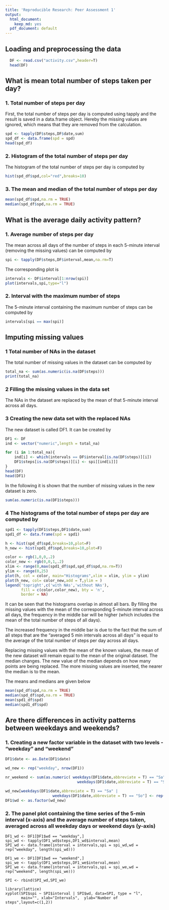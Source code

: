 ```yaml
---
title: 'Reproducible Research: Peer Assessment 1'
output:
  html_document:
    keep_md: yes
  pdf_document: default
---
```



## Loading and preprocessing the data
```r
  DF <- read.csv("activity.csv",header=T)
  head(DF)
```

## What is mean total number of steps taken per day?

### 1. Total number of steps per day

First, the total number of steps per day is computed using tapply and the result is saved in a data.frame object. Hereby the missing values are ignored, which means that they are removed from the calculation.

```r

spd <- tapply(DF$steps,DF$date,sum)
spd_df <- data.frame(spd = spd)
head(spd_df)
```

### 2. Histogram of the total number of steps per day

The histogram of the total number of steps per day is computed by

```r

hist(spd_df$spd,col="red",breaks=10)

```

### 3. The mean and median of the total number of steps per day

```r
mean(spd_df$spd,na.rm = TRUE)
median(spd_df$spd,na.rm = TRUE)
```

## What is the average daily activity pattern?

### 1. Average number of steps per day

The mean across all days of the number of steps in each 5-minute interval (removing the missing values) can be computed by 

```r

spi <- tapply(DF$steps,DF$interval,mean,na.rm=T)

```

The corresponding plot is

```r
intervals <- DF$interval[1:nrow(spi)]
plot(intervals,spi,type="l")

```

### 2. Interval with the maximum number of steps

The 5-minute interval containing the maximum number of steps can be computed by

```r
intervals[spi == max(spi)]
```

## Imputing missing values

### 1 Total number of NAs in the dataset

The total number of missing values in the dataset can be computed by

```r
total_na <- sum(as.numeric(is.na(DF$steps)))
print(total_na)
```

### 2 Filling the missing values in the data set

The NAs in the dataset are replaced by the mean of that 5-minute interval across all days. 

### 3 Creating the new data set with the replaced NAs

The new dataset is called DF1. It can be created by

```r
DF1 <- DF
ind <- vector("numeric",length = total_na)

for (i in 1:total_na){
    ind[i] <- which(intervals == DF$interval[is.na(DF$steps)][i])
    DF1$steps[is.na(DF$steps)][i] <- spi[[ind[i]]]
}
head(DF)
head(DF1)
```

In the following it is shown that the number of missing values in the new dataset is zero.

```r
sum(as.numeric(is.na(DF1$steps)))

```

### 4 The histograms of the total number of steps per day are computed by

```r
spd1 <- tapply(DF1$steps,DF1$date,sum)
spd1_df <- data.frame(spd = spd1)

h <- hist(spd_df$spd,breaks=10,plot=F)
h_new <- hist(spd1_df$spd,breaks=10,plot=F)

color <- rgb(1,0,0,.2)
color_new <- rgb(0,0,1,.2)
xlim <- range(0,max(spd1_df$spd,spd_df$spd,na.rm=T))
ylim <- range(0,25)
plot(h, col = color, main="Histograms",xlim = xlim, ylim = ylim)
plot(h_new, col= color_new,add = T,ylim = )
legend('topright',c('with NAs','without NAs'),
       fill = c(color,color_new), bty = 'n',
       border = NA)
```

It can be seen that the histograms overlap in almost all bars. By filling the missing values with the mean of the corresponding 5-minute interval across all days, the frequency in the middle bar will be higher (which includes the mean of the total number of steps of all days). 

The increased frequency in the middle bar is due to the fact that the sum of all steps that are the "averaged 5 min intervals across all days" is equal to the average of the total number of steps per day across all days. 

Replacing missing values with the mean of the known values, the mean of the new dataset will remain equal to the mean of the original dataset. The median changes. The new value of the median depends on how many points are being replaced. The more missing values are inserted, the nearer the median is to the mean. 

The means and medians are given below

```r
mean(spd_df$spd,na.rm = TRUE)
median(spd_df$spd,na.rm = TRUE)
mean(spd1_df$spd)
median(spd1_df$spd)
```

## Are there differences in activity patterns between weekdays and weekends?

### 1. Creating a new factor variable in the dataset with two levels - "weekday" and "weekend"

```r

DF1$date <- as.Date(DF1$date)

wd_new <- rep("weekday", nrow(DF1))

nr_weekend <- sum(as.numeric( weekdays(DF1$date,abbreviate = T) == "Sa" | 
                                weekdays(DF1$date,abbreviate = T) == "So"))

wd_new[weekdays(DF1$date,abbreviate = T) == "Sa" | 
                     weekdays(DF1$date,abbreviate = T) == "So"] <- rep("weekend", nr_weekend)
DF1$wd <- as.factor(wd_new)

```

### 2. The panel plot containing the time series of the 5-min interval (x-axis) and the average number of steps taken, averaged across all weekday days or weekend days (y-axis)

```r-

DF1_wd <- DF1[DF1$wd == "weekday",]
spi_wd <- tapply(DF1_wd$steps,DF1_wd$interval,mean)
SPI_wd <- data.frame(interval = intervals,spi = spi_wd,wd = rep("weekday", length(spi_wd)))

DF1_we <- DF1[DF1$wd == "weekend",]
spi_we <- tapply(DF1_we$steps,DF1_we$interval,mean)
SPI_we <- data.frame(interval = intervals,spi = spi_we,wd = rep("weekend", length(spi_we)))

SPI <- rbind(SPI_wd,SPI_we)

library(lattice)
xyplot(SPI$spi ~ SPI$interval | SPI$wd, data=SPI, type = "l",
       main="", xlab="Intervals",  ylab="Number of steps",layout=c(1,2))
```
